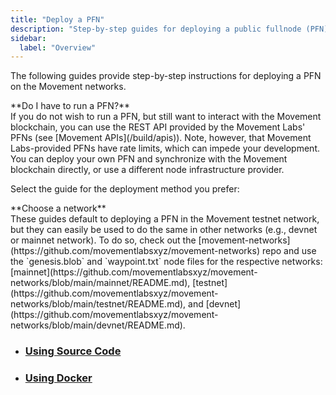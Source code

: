 ```yaml
---
title: "Deploy a PFN"
description: "Step-by-step guides for deploying a public fullnode (PFN) on Movement networks using various deployment methods including source code, Docker, and cloud platforms coming soon."
sidebar:
  label: "Overview"
---
```


The following guides provide step-by-step instructions for deploying a PFN on the Movement networks.

<Callout type="info">
**Do I have to run a PFN?**<br />
If you do not wish to run a PFN, but still want to interact with the Movement blockchain, you can use the REST API
provided by the Movement Labs' PFNs (see [Movement APIs](/build/apis)). Note, however, that Movement Labs-provided PFNs have rate
limits, which can impede your development. You can deploy your own PFN
and synchronize with the Movement blockchain directly, or use a different node infrastructure provider.
</Callout>

Select the guide for the deployment method you prefer:

<Callout type="warning">
**Choose a network**<br />
These guides default to deploying a PFN in the Movement testnet network, but they can easily be used to do
the same in other networks (e.g., devnet or mainnet network). To do so, check out the 
[movement-networks](https://github.com/movementlabsxyz/movement-networks) repo
and use the `genesis.blob` and `waypoint.txt` node files for the respective networks:
[mainnet](https://github.com/movementlabsxyz/movement-networks/blob/main/mainnet/README.md),
[testnet](https://github.com/movementlabsxyz/movement-networks/blob/main/testnet/README.md),
and [devnet](https://github.com/movementlabsxyz/movement-networks/blob/main/devnet/README.md).
</Callout>

- ### [Using Source Code](/general/nodes/full-node/run/deploy/source)
- ### [Using Docker](/general/nodes/full-node/run/deploy/docker)